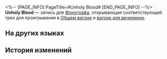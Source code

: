 <%-- [PAGE_INFO]
PageTitle=#Unholy Blood#
[END_PAGE_INFO] --%>
{{Предмет Инфобокс
|id          = 210414
|Изображение = Предмет Unholy Blood.png
|Тип         = Запись
|Инвентарь   = Ценные предметы
|Редкость    = 3
|Эффект      = 
|Описание    = Запись, которую можно воспроизвести на фонографе экспресса. Это может быть случайное приобретение или подарок от кого-то другого. Когда играет музыка, всплывают самые разные воспоминания: улыбки, встречи, прикосновения и волнение битвы. Может быть, поэтому, даже несмотря на стремительный прогресс общества, люди всё ещё собирают записи.<br />Текущая запись содержит трек Unholy Blood.
}}
{{Описание|''Кровавые монстры рождаются из нечистот, гниющих в потоке золотой крови Разрушения.''}}
'''Unholy Blood''' — запись для [[Фонограф]]а, открывающая соответствующий трек для проигрывания в [[Общий вагон|Общем вагоне]] и [[Вагон для вечеринок|вагоне для вечеринок]].

==На других языках==
{{На других языках
|en   = Unholy Blood
|zhs  = 《不洁之血》
|zht  = 《不潔之血》
|ja   = 『穢れた血』
|ko   = ≪불결한 피≫
|es   = Sangre impura
|fr   = ''Unholy Blood''
|ru   = Unholy Blood
|th   = "Unholy Blood"
|vi   = "Dòng Máu Không Thuần Khiết"
|de   = „Unreines Blut“
|id   = "Unholy Blood"
|pt   = Unholy Blood
}}

==История изменений==
{{История изменений|3.6}}